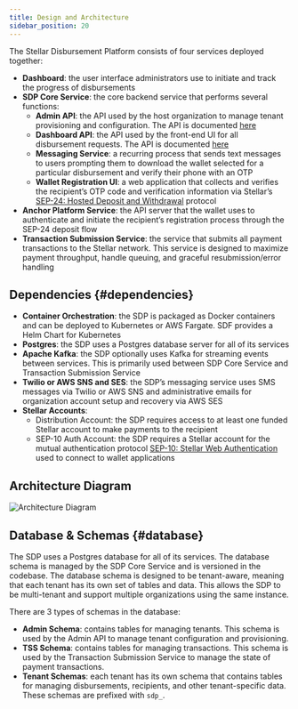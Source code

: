 ```yaml
---
title: Design and Architecture
sidebar_position: 20
---
```


The Stellar Disbursement Platform consists of four services deployed together:

- **Dashboard**: the user interface administrators use to initiate and track the progress of disbursements
- **SDP Core Service**: the core backend service that performs several functions:
  - **Admin API**: the API used by the host organization to manage tenant provisioning and configuration. The API is documented [here](../resources/admin/README.mdx)
  - **Dashboard API**: the API used by the front-end UI for all disbursement requests. The API is documented [here](../resources/README.mdx)
  - **Messaging Service**: a recurring process that sends text messages to users prompting them to download the wallet selected for a particular disbursement and verify their phone with an OTP
  - **Wallet Registration UI**: a web application that collects and verifies the recipient’s OTP code and verification information via Stellar’s [SEP-24: Hosted Deposit and Withdrawal](https://github.com/stellar/stellar-protocol/blob/master/ecosystem/sep-0024.md) protocol
- **Anchor Platform Service**: the API server that the wallet uses to authenticate and initiate the recipient’s registration process through the SEP-24 deposit flow
- **Transaction Submission Service**: the service that submits all payment transactions to the Stellar network. This service is designed to maximize payment throughput, handle queuing, and graceful resubmission/error handling

## Dependencies {#dependencies}

- **Container Orchestration**: the SDP is packaged as Docker containers and can be deployed to Kubernetes or AWS Fargate. SDF provides a Helm Chart for Kubernetes
- **Postgres**: the SDP uses a Postgres database server for all of its services
- **Apache Kafka**: the SDP optionally uses Kafka for streaming events between services. This is primarily used between SDP Core Service and Transaction Submission Service
- **Twilio or AWS SNS and SES**: the SDP’s messaging service uses SMS messages via Twilio or AWS SNS and administrative emails for organization account setup and recovery via AWS SES
- **Stellar Accounts**:
  - Distribution Account: the SDP requires access to at least one funded Stellar account to make payments to the recipient
  - SEP-10 Auth Account: the SDP requires a Stellar account for the mutual authentication protocol [SEP-10: Stellar Web Authentication](https://github.com/stellar/stellar-protocol/blob/master/ecosystem/sep-0010.md) used to connect to wallet applications

## Architecture Diagram

![Architecture Diagram](/assets/SDP/SDP2.png)

## Database & Schemas {#database}

The SDP uses a Postgres database for all of its services. The database schema is managed by the SDP Core Service and is versioned in the codebase.
The database schema is designed to be tenant-aware, meaning that each tenant has its own set of tables and data. This allows the SDP to be multi-tenant and support multiple organizations using the same instance.

There are 3 types of schemas in the database:

- **Admin Schema**: contains tables for managing tenants. This schema is used by the Admin API to manage tenant configuration and provisioning.
- **TSS Schema**: contains tables for managing transactions. This schema is used by the Transaction Submission Service to manage the state of payment transactions.
- **Tenant Schemas**: each tenant has its own schema that contains tables for managing disbursements, recipients, and other tenant-specific data. These schemas are prefixed with `sdp_`.